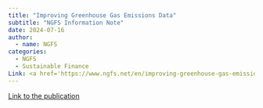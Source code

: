 ```yaml
---
title: "Improving Greenhouse Gas Emissions Data"
subtitle: "NGFS Information Note"
date: 2024-07-16
author:
  - name: NGFS
categories: 
  - NGFS
  - Sustainable Finance
Link: <a href='https://www.ngfs.net/en/improving-greenhouse-gas-emissions-data-ngfs-information-note'>Link</a>
---
```


[Link to the publication](https://www.ngfs.net/en/improving-greenhouse-gas-emissions-data-ngfs-information-note)



